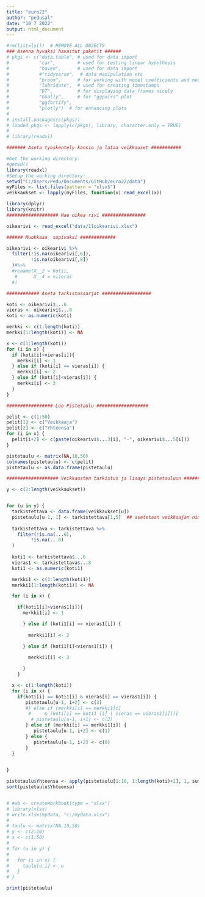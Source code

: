 ```yaml
---
title: "euro22"
author: "pedusal"
date: "10 7 2022"
output: html_document
---
```


```r

#rm(list=ls())  # REMOVE ALL OBJECTS
### Asenna hyvaksi havaitut paketit ######
# pkgs <- c("data.table", # used for data import
#           "car",        # used for testing linear hypothesis
#           "haven",      # used for data import
#           #"tidyverse",  # data manipulation etc
#           "broom",      # for working with model coefficients and model summaries efficiently
#           "lubridate",  # used for creating timestamps
#           "DT",         # for displaying data_frames nicely
#           "GGally",     # for "ggpairs" plot
#           "ggfortify",
#           "plotly")  # for enhancing plots
# 
# install.packages(c(pkgs))
# loaded_pkgs <- lapply(c(pkgs), library, character.only = TRUE)
# 
# library(readxl)
```




```r
####### Aseta tyoskentely kansio ja lataa veikkauset ###########

#Get the working directory:
#getwd()
library(readxl)
#Setup the working directory:
setwd("C:/Users/Pedu/Documents/GitHub/euro22/data")
myFiles <- list.files(pattern = "xlsx$")
veikkaukset <- lapply(myFiles, function(x) read_excel(x))
```

```r
library(dplyr)
library(knitr)
################### Hae oikea rivi ################

oikearivi <- read_excel("data/11oikearivi.xlsx")

###### Muokkaaa  sopivaksi #############

oikearivi <- oikearivi %>%   
  filter(!is.na(oikearivi[,6]),
         !is.na(oikearivi[,8])
  )#%>%
  #rename(X__2 = Kotii,
   #      X__4 = viieras
  #) 

############ Aseta tarkistussarjat ##################

koti <- oikearivi$...6
vieras <- oikearivi$...8
koti <- as.numeric(koti)

merkki <- c(1:length(koti))
merkki[1:length(koti)] <- NA

x <- c(1:length(koti))
for (i in x) {
  if (koti[i]>vieras[i]){
    merkki[i] <- 1
  } else if (koti[i] == vieras[i]) {
    merkki[i] <- 2
  } else if (koti[i]<vieras[i]) {
    merkki[i] <- 3
  }
}

################# Luo Pistetaulu ###################

pelit <- c(1:50)
pelit[1] <- c("Veikkaaja")
pelit[2] <- c("Yhteensa")
for (i in x) {
  pelit[i+2] <- c(paste(oikearivi$...3[i], "-", oikearivi$...5[i]))
}

pistetaulu <- matrix(NA,10,50)
colnames(pistetaulu) <- c(pelit)
pistetaulu <- as.data.frame(pistetaulu)

################### Veikkausten tarkistus ja lisays pistetauluun #######

y <- c(2:length(veikkaukset))


for (u in y) {
  tarkistettava <- data.frame(veikkaukset[u])
  pistetaulu[u-1, 1] <- tarkistettava[1,5]  ## asetetaan veikkaajan nimi 
  
  tarkistettava <- tarkistettava %>% 
    filter(!is.na(...6),
         !is.na(...8)
  )
  
  koti1 <- tarkistettava$...6
  vieras1 <- tarkistettava$...8
  koti1 <- as.numeric(koti1)

  merkki1 <- c(1:length(koti1))
  merkki1[1:length(koti1)] <- NA

  for (i in x) {

    if(koti1[i]>vieras1[i]){
      merkki1[i] <- 1

      } else if (koti1[i] == vieras1[i]) {
  
        merkki1[i] <- 2

      } else if (koti1[i]<vieras1[i]) {
  
        merkki1[i] <- 3

      }
    }

  x <- c(1:length(koti))
  for (i in x) {
    if(koti[i] == koti1[i] & vieras[i] == vieras1[i]) {
       pistetaulu[u-1, i+2] <- c(3)
       #} else if (merkki[i] == merkki1[i] 
        #     & (koti[i] == koti1 [i] | vieras == vieras1[i])){
         # pistetaulu[u-1, i+1] <- c(2)
       } else if (merkki[i] == merkki1[i]) {
          pistetaulu[u-1, i+2] <- c(1)
       } else {
          pistetaulu[u-1, i+2] <- c(0)
       }
  }
  

}

pistetaulu$Yhteensa <- apply(pistetaulu[1:10, 1:length(koti)+2], 1, sum)
sort(pistetaulu$Yhteensa)


# #wb <- createWorkbook(type = "xlsx")
# library(xlsx)
# write.xlsx(mydata, "c:/mydata.xlsx")
# 
# taulu <- matrix(NA,10,50)
# y <- c(2:10)
# x <- c(1:50)
# 
# for (u in y) {
#   
#   for (i in x) {
#     taulu[u,i] <- u
#   }
# }

```
```r

print(pistetaulu)

```